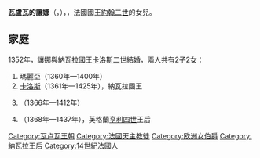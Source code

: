 {{Otheruses|subject=[[约翰二世_(法兰西)|約翰二世]]的女兒|other=其他同名的瓦盧瓦公主|瓦盧瓦的讓娜}}
{{Multiple issues|
{{Expand language|1=en|time=2021-01-05T09:25:09+00:00}}
{{Unreferenced|time=2021-01-05T09:25:09+00:00}}
}}
{{Infobox royalty|consort=yes
| name         = 瓦盧瓦的讓娜
| image        = Joan of Valois, Queen of Navarre1.jpg
| succession   = 納瓦拉王后
| reign        = 1352年2月12日 — 1373年11月3日
| birth_date   = {{birth_date|1343|6|24|df=yes}}
| birth_place  = [[卢瓦尔河畔新堡|羅亞爾河畔新堡]]
| death_date   = {{death date and age|1373|11|3|1343|6|24|df=yes}}
| death_place  = [[埃夫勒|埃夫勒]]
| burial_place = [[聖但尼聖殿|聖但尼聖殿]]
| house        = [[瓦盧瓦王朝|瓦盧瓦王朝]]
| father       = [[约翰二世_(法兰西)|約翰二世]]
| mother       = [[盧森堡的波娜|盧森堡的波娜]]
| religion     = [[羅馬天主教|羅馬天主教]]
}}
'''瓦盧瓦的讓娜'''（{{lang-fr|Jeanne de Valois}}，{{bd|1343年|6月24日|1373年|11月3日}}），{{le|納瓦拉王后|List of Navarrese consorts}}，法國國王[[约翰二世_(法兰西)|約翰二世]]的女兒。

== 家庭 ==
1352年，讓娜與納瓦拉國王[[卡洛斯二世_(納瓦拉)|卡洛斯二世]]結婚，兩人共有2子2女：
# 瑪麗亞（1360年—1400年）
# [[卡洛斯三世_(纳瓦拉)|卡洛斯]]（1361年—1425年），納瓦拉國王
# {{link-es|納瓦拉的佩德羅|Pedro de Navarra (conde de Mortain)|佩德羅}}（1366年—1412年）
# {{le|納瓦拉的胡安娜|Joan of Navarre, Queen of England|胡安娜}}（1368年—1437年），英格蘭[[亨利四世_(英格蘭)|亨利四世]]王后

[[Category:瓦卢瓦王朝|Category:瓦卢瓦王朝]]
[[Category:法國天主教徒|Category:法國天主教徒]]
[[Category:欧洲女伯爵|Category:欧洲女伯爵]]
[[Category:納瓦拉王后|Category:納瓦拉王后]]
[[Category:14世紀法國人|Category:14世紀法國人]]